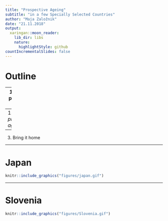 ```yaml
---
title: "Prospective Ageing"
subtitle: "in a few Specially Selected Countries"
author: "Maja Založnik"
date: "21.11.2018"
output:
  xaringan::moon_reader:
    lib_dir: libs
    nature:
      highlightStyle: github
countIncrementalSlides: false
---
```



# Outline


--
1. What is population ageing?


--
1. What is *prospective age*?


--
3. Bring it home

---


# Japan

```r
knitr::include_graphics("figures/japan.gif")
```

---

# Slovenia 

```r
knitr::include_graphics("figures/Slovenia.gif")
```

